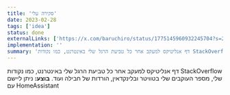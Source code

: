 ```yaml
---
title: 'סקירה עלי'
date: 2023-02-28
tags: ['idea']
status: done
externalLinks: ['https://x.com/baruchiro/status/1775145960932245704?s=20']
implementation: ''
summary: 'דף אנליטיקס למעקב אחר כל טביעת הרגל שלי באינטרנט, כמו נקודות StackOverflow שלי, מספר העוקבים שלי בטוויטר ובלינקדאין, הורדות של חבילה ועוד. **בוצע:** ניתן ליישם עם HomeAssistant'
---
```


דף אנליטיקס למעקב אחר כל טביעת הרגל שלי באינטרנט, כמו נקודות StackOverflow שלי, מספר העוקבים שלי בטוויטר ובלינקדאין, הורדות של חבילה ועוד.
**בוצע:** ניתן ליישם עם HomeAssistant
